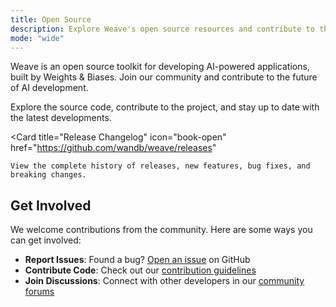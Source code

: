 ```yaml
---
title: Open Source
description: Explore Weave's open source resources and contribute to the project
mode: "wide"
---
```


Weave is an open source toolkit for developing AI-powered applications, built by Weights & Biases. Join our community and contribute to the future of AI development.

<CardGroup cols={2}>
  <Card
    title="GitHub Repository"
    icon="github"
    href="https://github.com/wandb/weave"
  >
    Explore the source code, contribute to the project, and stay up to date with the latest developments.
  </Card>
  
  <Card
    title="Release Changelog"
    icon="book-open"
    href="https://github.com/wandb/weave/releases"
  >
    View the complete history of releases, new features, bug fixes, and breaking changes.
  </Card>
</CardGroup>

## Get Involved

We welcome contributions from the community. Here are some ways you can get involved:

- **Report Issues**: Found a bug? [Open an issue](https://github.com/wandb/weave/issues) on GitHub
- **Contribute Code**: Check out our [contribution guidelines](https://github.com/wandb/weave/blob/master/CONTRIBUTING.md)
- **Join Discussions**: Connect with other developers in our [community forums](https://github.com/wandb/weave/discussions)